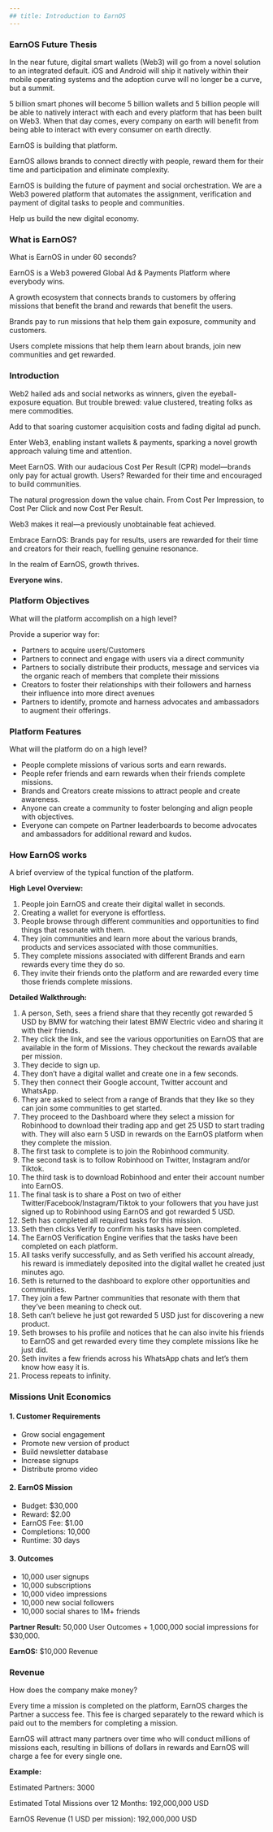 ```yaml
---
## title: Introduction to EarnOS
---
```


### EarnOS Future Thesis

In the near future, digital smart wallets (Web3) will go from a novel solution to an integrated default. iOS and Android will ship it natively within their mobile operating systems and the adoption curve will no longer be a curve, but a summit.

5 billion smart phones will become 5 billion wallets and 5 billion people will be able to natively interact with each and every platform that has been built on Web3.
When that day comes, every company on earth will benefit from being able to interact with every consumer on earth directly.

EarnOS is building that platform.

EarnOS allows brands to connect directly with people, reward them for their time and participation and eliminate complexity.

EarnOS is building the future of payment and social orchestration. We are a Web3 powered platform that automates the assignment, verification and payment of digital tasks to people and communities.

Help us build the new digital economy.

### What is EarnOS?

What is EarnOS in under 60 seconds?

EarnOS is a Web3 powered Global Ad & Payments Platform where everybody wins.

A growth ecosystem that connects brands to customers by offering missions that benefit the brand and rewards that benefit the users.

Brands pay to run missions that help them gain exposure, community and customers.

Users complete missions that help them learn about brands, join new communities and get rewarded.

### Introduction

Web2 hailed ads and social networks as winners, given the eyeball-exposure equation. But trouble brewed: value clustered, treating folks as mere commodities.

Add to that soaring customer acquisition costs and fading digital ad punch.

Enter Web3, enabling instant wallets & payments, sparking a novel growth approach valuing time and attention.

Meet EarnOS. With our audacious Cost Per Result (CPR) model—brands only pay for actual growth. Users? Rewarded for their time and encouraged to build communities.

The natural progression down the value chain. From Cost Per Impression, to Cost Per Click and now Cost Per Result.

Web3 makes it real—a previously unobtainable feat achieved.

Embrace EarnOS: Brands pay for results, users are rewarded for their time and creators for their reach, fuelling genuine resonance.

In the realm of EarnOS, growth thrives.

**Everyone wins.**

### Platform Objectives

What will the platform accomplish on a high level?

Provide a superior way for:

- Partners to acquire users/Customers
- Partners to connect and engage with users via a direct community
- Partners to socially distribute their products, message and services via the organic reach of members that complete their missions
- Creators to foster their relationships with their followers and harness their influence into more direct avenues
- Partners to identify, promote and harness advocates and ambassadors to augment their offerings.

### Platform Features

What will the platform do on a high level?

- People complete missions of various sorts and earn rewards.
- People refer friends and earn rewards when their friends complete missions.
- Brands and Creators create missions to attract people and create awareness.
- Anyone can create a community to foster belonging and align people with objectives.
- Everyone can compete on Partner leaderboards to become advocates and ambassadors for additional reward and kudos.

### How EarnOS works

A brief overview of the typical function of the platform.

**High Level Overview:**

1. People join EarnOS and create their digital wallet in seconds.
2. Creating a wallet for everyone is effortless.
3. People browse through different communities and opportunities to find things that resonate with them.
4. They join communities and learn more about the various brands, products and services associated with those communities.
5. They complete missions associated with different Brands and earn rewards every time they do so.
6. They invite their friends onto the platform and are rewarded every time those friends complete missions.

**Detailed Walkthrough:**

1. A person, Seth, sees a friend share that they recently got rewarded 5 USD by BMW for watching their latest BMW Electric video and sharing it with their friends.
2. They click the link, and see the various opportunities on EarnOS that are available in the form of Missions. They checkout the rewards available per mission.
3. They decide to sign up.
4. They don’t have a digital wallet and create one in a few seconds.
5. They then connect their Google account, Twitter account and WhatsApp.
6. They are asked to select from a range of Brands that they like so they can join some communities to get started.
7. They proceed to the Dashboard where they select a mission for Robinhood to download their trading app and get 25 USD to start trading with. They will also earn 5 USD in rewards on the EarnOS platform when they complete the mission.
8. The first task to complete is to join the Robinhood community.
9. The second task is to follow Robinhood on Twitter, Instagram and/or Tiktok.
10. The third task is to download Robinhood and enter their account number into EarnOS.
11. The final task is to share a Post on two of either Twitter/Facebook/Instagram/Tiktok to your followers that you have just signed up to Robinhood using EarnOS and got rewarded 5 USD.
12. Seth has completed all required tasks for this mission.
13. Seth then clicks Verify to confirm his tasks have been completed.
14. The EarnOS Verification Engine verifies that the tasks have been completed on each platform.
15. All tasks verify successfully, and as Seth verified his account already, his reward is immediately deposited into the digital wallet he created just minutes ago.
16. Seth is returned to the dashboard to explore other opportunities and communities.
17. They join a few Partner communities that resonate with them that they’ve been meaning to check out.
18. Seth can’t believe he just got rewarded 5 USD just for discovering a new product.
19. Seth browses to his profile and notices that he can also invite his friends to EarnOS and get rewarded every time they complete missions like he just did.
20. Seth invites a few friends across his WhatsApp chats and let’s them know how easy it is.
21. Process repeats to infinity.

### Missions Unit Economics

#### 1. Customer Requirements
- Grow social engagement
- Promote new version of product
- Build newsletter database
- Increase signups
- Distribute promo video

#### 2. EarnOS Mission
- Budget: $30,000
- Reward: $2.00
- EarnOS Fee: $1.00
- Completions: 10,000
- Runtime: 30 days

#### 3. Outcomes
- 10,000 user signups
- 10,000 subscriptions
- 10,000 video impressions
- 10,000 new social followers
- 10,000 social shares to 1M+ friends

**Partner Result:** 50,000 User Outcomes + 1,000,000 social impressions for $30,000.

**EarnOS:** $10,000 Revenue



### Revenue

How does the company make money?

Every time a mission is completed on the platform, EarnOS charges the Partner a success fee. This fee is charged separately to the reward which is paid out to the members for completing a mission.

EarnOS will attract many partners over time who will conduct millions of missions each, resulting in billions of dollars in rewards and EarnOS will charge a fee for every single one.

**Example:**

Estimated Partners: 3000

Estimated Total Missions over 12 Months: 192,000,000 USD

EarnOS Revenue (1 USD per mission): 192,000,000 USD
